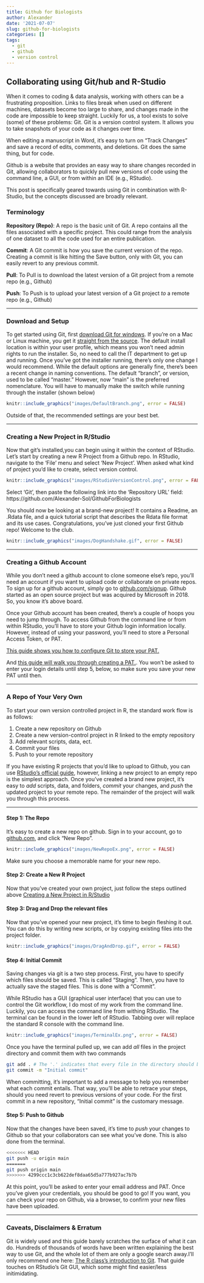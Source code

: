 ```yaml
---
title: Github for Biologists
author: Alexander
date: '2021-07-07'
slug: github-for-biologists
categories: []
tags:
  - git
  - github
  - version control
---
```


## Collaborating using Git/hub and R-Studio

When it comes to coding & data analysis, working with others can be a frustrating proposition. Links to files break when used on different machines, datasets become too large to share, and changes made in the code are impossible to keep straight. Luckily for us, a tool exists to solve (some) of these problems: Git. Git is a version control system. It allows you to take snapshots of your code as it changes over time. 

When editing a manuscript in Word, it's easy to turn on "Track Changes" and save a record of edits, comments, and deletions. Git does the same thing, but for code. 

Github is a website that provides an easy way to share changes recorded in Git, allowing collaborators to quickly pull new versions of code using the command line, a GUI, or from within an IDE (e.g., RStudio).

This post is specifically geared towards using Git in combination with R-Studio, but the concepts discussed are broadly relevant.

### Terminology

**Repository (Repo)**: A repo is the basic unit of Git. A repo contains all the files associated with a specific project. This could range from the analysis of one dataset to all the code used for an entire publication.

**Commit**: A Git commit is how you save the current version of the repo. Creating a commit is like hitting the Save button, only with Git, you can easily revert to any previous commit.

**Pull**: To Pull is to download the latest version of a Git project from a remote repo (e.g., Github)

**Push**: To Push is to upload your latest version of a Git project _to_ a remote repo (e.g., Github)

-----

### Download and Setup

To get started using Git, first [download Git for windows](https://gitforwindows.org/). If you're on a Mac or Linux machine, you get it [straight from the source](https://git-scm.com/downloads). The default install location is within your user profile, which means you won't need admin rights to run the installer. So, no need to call the IT department to get up and running. Once you've got the installer running, there's only one change I would recommend. While the default options are generally fine, there's been a recent change in naming conventions. The default "branch", or version, used to be called "master." However, now "main" is the preferred nomenclature. You will have to manually make the switch while running through the installer (shown below)

```r
knitr::include_graphics("images/DefaultBranch.png", error = FALSE)
```

Outside of that, the recommended settings are your best bet. 

-----

### Creating a New Project in R/Studio

Now that git's installed,you can begin using it within the context of RStudio. Let's start by creating a new R Project from a Github repo. In RStudio, navigate to the 'File' menu and select 'New Project'. When asked what kind of project you'd like to create, select version control.

```r
knitr::include_graphics("images/RStudioVersionControl.png", error = FALSE)
```

Select 'Git', then paste the following link into the 'Repository URL' field: https://github.com/Alexander-Sol/GithubForBiologists 

You should now be looking at a brand-new project! It contains a Readme, an .Rdata file, and a quick tutorial script that describes the Rdata file format and its use cases. Congratulations, you've just cloned your first Github repo! Welcome to the club.

```r
knitr::include_graphics("images/DogHandshake.gif", error = FALSE)
```

-----

### Creating a Github Account 

While you don't need a github account to clone someone else's repo, you'll need an account if you want to upload code or collaborate on private repos. To sign up for a github account, simply go to [github.com/signup](https://github.com/signup). Github started as an open source project but was acquired by Microsoft in 2018. So, you know it's above board. 

Once your Github account has been created, there's a couple of hoops you need to jump through. To access Github from the command line or from within RStudio, you'll have to store your Github login information locally. However, instead of using your password, you'll need to store a Personal Access Token, or PAT. 

[This guide shows you how to configure Git to store your PAT.](https://docs.github.com/en/get-started/getting-started-with-git/caching-your-github-credentials-in-git)

And [this guide will walk you through creating a PAT.](https://docs.github.com/en/github/authenticating-to-github/keeping-your-account-and-data-secure/creating-a-personal-access-token). You won't be asked to enter your login details until step 5, below, so make sure you save your new PAT until then.


-----

### A Repo of Your Very Own

To start your own version controlled project in R, the standard work flow is as follows: 

1. Create a new repository on Github
2. Create a new version-control project in R linked to the empty repository
3. Add relevant scripts, data, ect.
4. Commit your files
5. Push to your remote repository

If you have existing R projects that you'd like to upload to Github, you can use [RStudio's official guide](https://support.rstudio.com/hc/en-us/articles/200532077-Version-Control-with-Git-and-SVN), however, linking a new project to an empty repo is the simplest approach. Once you've created a brand new project, it's easy to *add* scripts, data, and folders, *commit* your changes, and *push* the updated project to your remote repo. The remainder of the project will walk you through this process.

----

#### Step 1: The Repo

It's easy to create a new repo on github. Sign in to your account, go to [github.com](https://github.com), and click "New Repo".

```r
knitr::include_graphics("images/NewRepoEx.png", error = FALSE)
```

Make sure you choose a memorable name for your new repo.


#### Step 2: Create a New R Project

Now that you've created your own project, just follow the steps outlined above [Creating a New Project in R/Studio]


#### Step 3: Drag and Drop the relevant files

Now that you've opened your new project, it's time to begin fleshing it out. You can do this by writing new scripts, or by copying existing files into the project folder. 

```r
knitr::include_graphics("images/DragAndDrop.gif", error = FALSE)
```


#### Step 4: Initial Commit

Saving changes via git is a two step process. First, you have to specify which files should be saved. This is called "Staging". Then, you have to actually save the staged files. This is done with a "Commit". 

While RStudio has a GUI (graphical user interface) that you can use to control the Git workflow, I do most of my work from the command line. Luckily, you can access the command line from withing RStudio. The terminal can be found in the lower left of RStudio. Tabbing over will replace the standard R console with the command line. 

```r
knitr::include_graphics("images/TerminalEx.png", error = FALSE)
```

Once you have the terminal pulled up, we can add _all_ files in the project directory and commit them with two commands

```bash
git add . # The '.' indicates that every file in the directory should be staged
git commit -m "Initial commit"
```

When committing, it's important to add a message to help you remember what each commit entails. That way, you'll be able to retrace your steps, should you need revert to previous versions of your code. For the first commit in a new repository, "Initial commit" is the customary message. 


#### Step 5: Push to Github

Now that the changes have been saved, it's time to _push_ your changes to Github so that your collaborators can see what you've done. This is also done from the terminal.

```bash
<<<<<<< HEAD
git push -u origin main
=======
git push origin main
>>>>>>> 4299ccc1c3cb622def8daa65d5a777b927ac7b7b
```

At this point, you'll be asked to enter your email address and PAT. Once you've given your credentials, you should be good to go! If you want, you can check your repo on Github, via a browser, to confirm your new files have been uploaded.

-----

### Caveats, Disclaimers & Erratum

Git is widely used and this guide barely scratches the surface of what it can do. Hundreds of thousands of words have been written explaining the best way to use Git, and the whole lot of them are only a google search away.I'll only recommend one here: [The R class's introduction to Git](https://r-bio.github.io/intro-git-rstudio/). That guide touches on RStudio's Git GUI, which some might find easier/less initimidating. 



